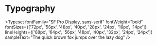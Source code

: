 
<Meta title="Design System/Typography" />

# Typography

<Typeset
  fontFamily="SF Pro Display, sans-serif"
  fontWeight="bold"
  fontSizes={['72px', '56px', '48px', '40px', '28px', '24px', '16px', '14px']}
  lineHeights={['88px', '64px', '56px', '48px', '40px', '32px', '24px', '24px']}
  sampleText="The quick brown fox jumps over the lazy dog"
/>
